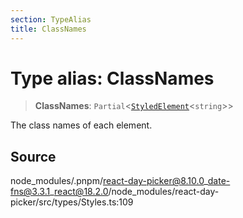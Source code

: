```yaml
---
section: TypeAlias
title: ClassNames
---
```


# Type alias: ClassNames

> **ClassNames**: `Partial`\<[`StyledElement`](/docs/api/main/type-aliases/StyledElement.mdx)\<`string`\>\>

The class names of each element.

## Source

node\_modules/.pnpm/react-day-picker@8.10.0\_date-fns@3.3.1\_react@18.2.0/node\_modules/react-day-picker/src/types/Styles.ts:109
